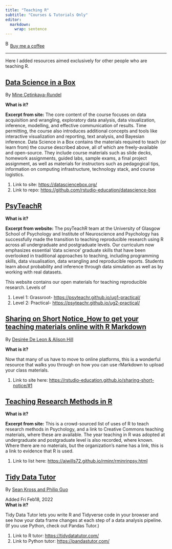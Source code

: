 ```yaml
---
title: "Teaching R"
subtitle: "Courses & Tutorials Only"
editor: 
  markdown: 
    wrap: sentence
---
```


<link href="https://fonts.googleapis.com/css?family=Cookie" rel="stylesheet"><a class="bmc-button" target="_blank" href="https://www.buymeacoffee.com/JoscelinRocha">![Buy me a coffee](https://cdn.buymeacoffee.com/buttons/bmc-new-btn-logo.svg){alt="Buy me a coffee" width="15" height="21"}Buy me a coffee</a>

------------------------------------------------------------------------

Here I added resources aimed exclusively for other people who are teaching R.

## [Data Science in a Box](https://datasciencebox.org/)

By [Mine Çetinkaya-Rundel](https://datasciencebox.org/)

**What is it?**

**Excerpt from site:** The core content of the course focuses on data acquisition and wrangling, exploratory data analysis, data visualization, inference, modelling, and effective communication of results.
Time permitting, the course also introduces additional concepts and tools like interactive visualization and reporting, text analysis, and Bayesian inference.
Data Science in a Box contains the materials required to teach (or learn from) the course described above, all of which are freely-available and open-source.
They include course materials such as slide decks, homework assignments, guided labs, sample exams, a final project assignment, as well as materials for instructors such as pedagogical tips, information on computing infrastructure, technology stack, and course logistics.

1.  Link to site: <https://datasciencebox.org/>
2.  Link to repo: <https://github.com/rstudio-education/datascience-box>

## [PsyTeachR](https://psyteachr.github.io/)

**What is it?**

**Excerpt from website:** The psyTeachR team at the University of Glasgow School of Psychology and Institute of Neuroscience and Psychology has successfully made the transition to teaching reproducible research using R across all undergraduate and postgraduate levels.
Our curriculum now emphasizes essential 'data science' graduate skills that have been overlooked in traditional approaches to teaching, including programming skills, data visualisation, data wrangling and reproducible reports.
Students learn about probability and inference through data simulation as well as by working with real datasets.

This website contains our open materials for teaching reproducible research.
Levels of

1.  Level 1: Grassroot- <https://psyteachr.github.io/ug1-practical/>
2.  Level 2: Practical- <https://psyteachr.github.io/ug2-practical/>

## [Sharing on Short Notice_How to get your teaching materials online with R Markdown](https://rstudio-education.github.io/sharing-short-notice/#1)

By [Desirée De Leon & Alison Hill](https://rstudio-education.github.io/sharing-short-notice/#1)

**What is it?**

Now that many of us have to move to online platforms, this is a wonderful resource that walks you through on how you can use rMarkdown to upload your class materials.

1.  Link to site here: <https://rstudio-education.github.io/sharing-short-notice/#1>

## [Teaching Research Methods in R](https://ajwills72.github.io/rminr/rminrinpsy.html)

**What is it?**

**Excerpt from site:** This is a crowd-sourced list of uses of R to teach research methods in Psychology, and a link to Creative Commons teaching materials, where these are available.
The year teaching in R was adopted at undergraduate and postgraduate level is also recorded, where known.
Where there are no materials, but the organization's name has a link, this is a link to evidence that R is used.

1.  Link to list here: <https://ajwills72.github.io/rminr/rminrinpsy.html>

## [Tidy Data Tutor](https://tidydatatutor.com/)

By [Sean Kross and Philip Guo](https://tidydatatutor.com/)

Added Fri Feb18, 2022\
**What is it?**

Tidy Data Tutor lets you write R and Tidyverse code in your browser and see how your data frame changes at each step of a data analysis pipeline.
(If you use Python, check out Pandas Tutor.)

1.  Link to R tutor: <https://tidydatatutor.com/>
2.  Link to Python tutor: <https://pandastutor.com/>
